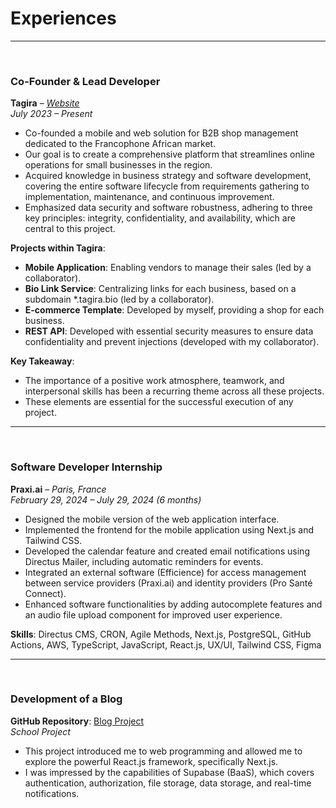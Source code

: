 # Experiences

<hr style={{ border: "0", height: "1px", backgroundColor: "#ccc" }} />

<br />

### Co-Founder & Lead Developer

**Tagira** – _[Website](https://www.tagira.africa/)_  
_July 2023 – Present_

- Co-founded a mobile and web solution for B2B shop management dedicated to the Francophone African market.
- Our goal is to create a comprehensive platform that streamlines online operations for small businesses in the region.
- Acquired knowledge in business strategy and software development, covering the entire software lifecycle from requirements gathering to implementation, maintenance, and continuous improvement.
- Emphasized data security and software robustness, adhering to three key principles: integrity, confidentiality, and availability, which are central to this project.

**Projects within Tagira**:

- **Mobile Application**: Enabling vendors to manage their sales (led by a collaborator).
- **Bio Link Service**: Centralizing links for each business, based on a subdomain \*.tagira.bio (led by a collaborator).
- **E-commerce Template**: Developed by myself, providing a shop for each business.
- **REST API**: Developed with essential security measures to ensure data confidentiality and prevent injections (developed with my collaborator).

**Key Takeaway**:

- The importance of a positive work atmosphere, teamwork, and interpersonal skills has been a recurring theme across all these projects.
- These elements are essential for the successful execution of any project.

<hr style={{ border: "0", height: "1px", backgroundColor: "#ccc" }} />

<br />

### Software Developer Internship

**Praxi.ai** – _Paris, France_  
_February 29, 2024 – July 29, 2024 (6 months)_

- Designed the mobile version of the web application interface.
- Implemented the frontend for the mobile application using Next.js and Tailwind CSS.
- Developed the calendar feature and created email notifications using Directus Mailer, including automatic reminders for events.
- Integrated an external software (Efficience) for access management between service providers (Praxi.ai) and identity providers (Pro Santé Connect).
- Enhanced software functionalities by adding autocomplete features and an audio file upload component for improved user experience.

**Skills**: Directus CMS, CRON, Agile Methods, Next.js, PostgreSQL, GitHub Actions, AWS, TypeScript, JavaScript, React.js, UX/UI, Tailwind CSS, Figma

<hr style={{ border: "0", height: "1px", backgroundColor: "#ccc" }} />

<br />

### Development of a Blog

**GitHub Repository**: [Blog Project](https://github.com/RovaEncoder/ece-wepapp-abessolo-affadjene)  
_School Project_

- This project introduced me to web programming and allowed me to explore the powerful React.js framework, specifically Next.js.
- I was impressed by the capabilities of Supabase (BaaS), which covers authentication, authorization, file storage, data storage, and real-time notifications.
